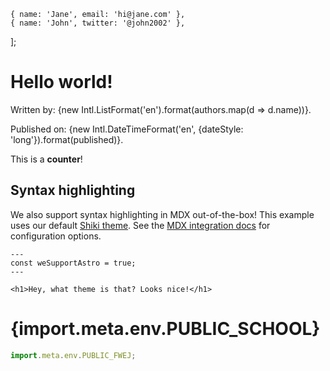
    { name: 'Jane', email: 'hi@jane.com' },
    { name: 'John', twitter: '@john2002' },
];

# Hello world!

Written by: {new Intl.ListFormat('en').format(authors.map(d => d.name))}.

Published on: {new Intl.DateTimeFormat('en', {dateStyle: 'long'}).format(published)}.

<Counter client:idle>This is a **counter**!</Counter>
<SvelteCounter client:load />

## Syntax highlighting

We also support syntax highlighting in MDX out-of-the-box! This example uses our default [Shiki theme](https://github.com/shikijs/shiki). See the [MDX integration docs](https://docs.astro.build/en/guides/integrations-guide/mdx/#syntax-highlighting) for configuration options.

```astro
---
const weSupportAstro = true;
---

<h1>Hey, what theme is that? Looks nice!</h1>
```

<h1>{import.meta.env.PUBLIC_SCHOOL}</h1>

```js
import.meta.env.PUBLIC_FWEJ;
```
